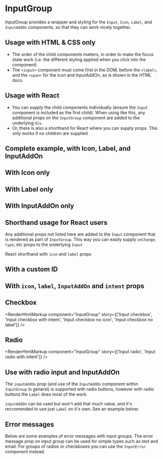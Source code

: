 
<Meta of={InputGroupStories} />

# InputGroup

InputGroup provides a wrapper and styling for the `Input`, `Icon`, `Label`, and `InputAddOn` components, so that they can work nicely together.

<ArgsTable of={InputGroup} />

## Usage with HTML & CSS only

- The order of the child components matters, in order to make the focus state work (i.e. the different styling applied when you click into the component)
- The `<input>` component must come first in the DOM, before the `<label>`, and the `<span>` for the icon and InputAddOn, as is shown in the HTML docs

## Usage with React

- You can supply the child components individually (ensure the `Input` component is included as the first child). When using like this, any additional props on the `InputGroup` component are added to the underlying `div`.
- Or, there is also a shorthand for React where you can supply props. This only works if _no children_ are supplied

## Complete example, with Icon, Label, and InputAddOn

<Canvas>
  <Story of={InputGroupStories.CompleteExample} />
</Canvas>

<RenderHtmlMarkup component="InputGroup" story="Complete example" />

## With Icon only

<Canvas>
  <Story of={InputGroupStories.WithIconOnly} />
</Canvas>

<RenderHtmlMarkup component="InputGroup" story="With Icon only" />

## With Label only

<Canvas>
  <Story of={InputGroupStories.WithLabelOnly} />
</Canvas>

<RenderHtmlMarkup component="InputGroup" story="With Label only" />

## With InputAddOn only

<Canvas>
  <Story of={InputGroupStories.WithInputAddOnOnly} />
</Canvas>

<RenderHtmlMarkup component="InputGroup" story="With Input Add On Only" />

## Shorthand usage for React users

Any additional props not listed here are added to the `Input` component that is rendered as part of `InputGroup`. This way you can easily supply `onChange`, `type`, etc props to the underlying `Input`

React shorthand with `icon` and `label` props

<Canvas>
  <Story of={InputGroupStories.ReactShorthand} />
</Canvas>

## With a custom ID

<Canvas>
  <Story of={InputGroupStories.ReactShorthandCustomId} />
</Canvas>

## With `icon`, `label`, `InputAddOn` and `intent` props

<Canvas>
  <Story of={InputGroupStories.ReactShorthandAllProps} />
</Canvas>

## Checkbox

<Canvas>
  <Story of={InputGroupStories.InputCheckbox} />
  <Story of={InputGroupStories.InputCheckboxWithIntent} />
  <Story of={InputGroupStories.InputCheckboxNoIcon} />
  <Story of={InputGroupStories.InputCheckboxNoLabel} />
</Canvas>

<RenderHtmlMarkup
  component="InputGroup"
  story={['Input checkbox', 'Input checkbox with intent', 'Input checkbox no icon', 'Input checkbox no label']}
/>

## Radio

<Canvas>
  <Story of={InputGroupStories.InputRadio} />
  <Story of={InputGroupStories.InputRadioWithIntent} />
</Canvas>

<RenderHtmlMarkup component="InputGroup" story={['Input radio', 'Input radio with intent']} />
## Use with radio input and InputAddOn

The `inputAddOn` prop (and use of the `InputAddOn` component within `InputGroup` in general) _is_ supported with radio buttons, however with radio buttons the `Label` does most of the work.

`inputAddOn` can be used but won't add that much value, and it's reccomended to use just `Label` on it's own. See an example below:

<Canvas>
  <Story of={InputGroupStories.InputRadioWithInputAddOn} />
</Canvas>

## Error messages

Below are some examples of error messages with input groups. The error message prop on input group can be used for simple types such as text and email. For groups of radios or checkboxes you can use the `InputError` component instead.

<Canvas>
  <Story of={InputGroupStories.ErrorMessage} />
</Canvas>
